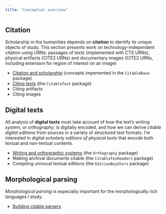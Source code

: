 ```yaml
---
title: "Conceptual overview"
---
```



## Citation


::: {.callout-tip title="Summary"}
Scholarship in the humanities depends on **citation** to identify its unique objects of study. This section presents work on technology-independent citation using URNs: passages of texts (implemented with CTS URNs), physical artifacts (CITE2 URNs) and documentary images (CITE2 URNs, including extension for region of interest on an image)
:::

- [Citation and scholarship](https://neelsmith.quarto.pub/citablebase/concepts/) (concepts impemented in the `CitableBase` package)
- [Citing texts](https://neelsmith.quarto.pub/citabletext/concepts/) (the `CitableText` package)
- Citing artifacts
- Citing images

    

## Digital texts

::: {.callout-tip title="Summary"}
All analysis of **digital texts** must take account of how the text's writing system, or *orthography*, is digitally encoded, and how we can derive *citable digital editions* from sources in a variety of structured text formats. I'm interested in digital *scholarly editions of physical texts* that encode both textual and non-textual contents. 
:::

- [Writing and orthographic systems](https://neelsmith.quarto.pub/orthography/concepts/) (the `Orthography` package)
- Making archival documents citable (the `CitableTeiReaders` package)
- Compiling univocal textual editions (the `EditionBuidlers` package)





## Morphological parsing

::: {.callout-tip title="Summary"}
*Morphological parsing* is especially important for the morphologically rich languages I study.
:::

-  [Building citable parsers](https://neelsmith.quarto.pub/citableparserbuilder/)
